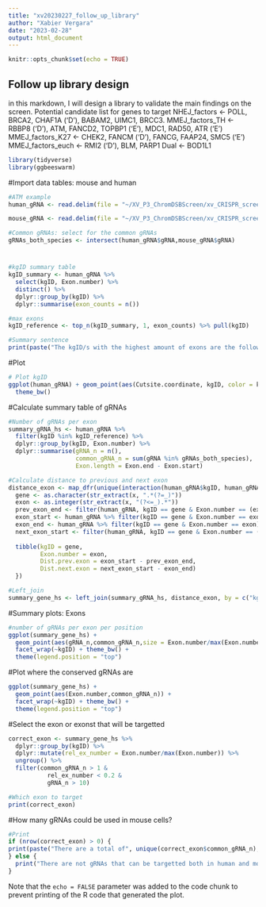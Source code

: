 ```yaml
---
title: "xv20230227_follow_up_library"
author: "Xabier Vergara"
date: "2023-02-28"
output: html_document
---
```


```r
knitr::opts_chunk$set(echo = TRUE)
```

## Follow up library design
in this markdown, I will design a library to validate the main findings on the screen.
Potential candidate list for genes to target
NHEJ_factors <- POLL, BRCA2, CHAF1A ('D'), BABAM2, UIMC1, BRCC3.
MMEJ_factors_TH <- RBBP8 ('D'), ATM, FANCD2, TOPBP1 ('E'), MDC1, RAD50, ATR ('E')
MMEJ_factors_K27 <- CHEK2, FANCM ('D'), FANCG, FAAP24, SMC5 ('E')
MMEJ_factors_euch <- RMI2 ('D'), BLM, PARP1
Dual <- BOD1L1


```r
library(tidyverse)
library(ggbeeswarm)
```


#Import data tables: mouse and human
```r
#ATM example
human_gRNA <- read.delim(file = "~/XV_P3_ChromDSBScreen/xv_CRISPR_screen_figures/data/revisions/validation_library/indelphi_human/CHEK2_hg38.csv", sep = ",")

mouse_gRNA <- read.delim(file = "~/XV_P3_ChromDSBScreen/xv_CRISPR_screen_figures/data/revisions/validation_library/indelphi_mouse/CHEK2_mm10.csv", sep = ",")

#Common gRNAs: select for the common gRNAs
gRNAs_both_species <- intersect(human_gRNA$gRNA,mouse_gRNA$gRNA)

```

#
```r
#kgID summary table
kgID_summary <- human_gRNA %>% 
  select(kgID, Exon.number) %>%
  distinct() %>%
  dplyr::group_by(kgID) %>% 
  dplyr::summarise(exon_counts = n())

#max exons
kgID_reference <- top_n(kgID_summary, 1, exon_counts) %>% pull(kgID)

#Summary sentence
print(paste("The kgID/s with the highest amount of exons are the following ones",kgID_reference))
```
#Plot
```r
# Plot kgID
ggplot(human_gRNA) + geom_point(aes(Cutsite.coordinate, kgID, color = kgID %in% kgID_reference)) +
  theme_bw()
```


#Calculate summary table of gRNAs
```r
#Number of gRNAs per exon
summary_gRNA_hs <- human_gRNA %>% 
  filter(kgID %in% kgID_reference) %>%
  dplyr::group_by(kgID, Exon.number) %>%
  dplyr::summarise(gRNA_n = n(),
                   common_gRNA_n = sum(gRNA %in% gRNAs_both_species),
                   Exon.length = Exon.end - Exon.start)

#Calculate distance to previous and next exon
distance_exon <- map_dfr(unique(interaction(human_gRNA$kgID, human_gRNA$Exon.number, sep = "_")), function(x){
  gene <- as.character(str_extract(x, ".*(?=_)"))
  exon <- as.integer(str_extract(x, "(?<=_).*"))
  prev_exon_end <- filter(human_gRNA, kgID == gene & Exon.number == (exon - 1)) %>% pull(Exon.end) %>% unique()
  exon_start <- human_gRNA %>% filter(kgID == gene & Exon.number == exon) %>% pull(Exon.start) %>% unique()
  exon_end <- human_gRNA %>% filter(kgID == gene & Exon.number == exon) %>% pull(Exon.end) %>% unique()
  next_exon_start <- filter(human_gRNA, kgID == gene & Exon.number == (exon + 1)) %>% pull(Exon.start) %>% unique()
  
  tibble(kgID = gene,
         Exon.number = exon,
         Dist.prev.exon = exon_start - prev_exon_end,
         Dist.next.exon = next_exon_start - exon_end)
  })

#Left_join
summary_gene_hs <- left_join(summary_gRNA_hs, distance_exon, by = c("kgID","Exon.number")) %>% distinct()
```

#Summary plots: Exons
```r
#number of gRNAs per exon per position
ggplot(summary_gene_hs) +
  geom_point(aes(gRNA_n,common_gRNA_n,size = Exon.number/max(Exon.number))) + 
  facet_wrap(~kgID) + theme_bw() + 
  theme(legend.position = "top")

```

#Plot where the conserved gRNAs are
```r
ggplot(summary_gene_hs) +
  geom_point(aes(Exon.number,common_gRNA_n)) + 
  facet_wrap(~kgID) + theme_bw() + 
  theme(legend.position = "top")
```


#Select the exon or exonst that will be targetted
```r
correct_exon <- summary_gene_hs %>% 
  dplyr::group_by(kgID) %>%
  dplyr::mutate(rel_ex_number = Exon.number/max(Exon.number)) %>%
  ungroup() %>%
  filter(common_gRNA_n > 1 &
           rel_ex_number < 0.2 &
           gRNA_n > 10)

#Which exon to target
print(correct_exon)
```

#How many gRNAs could be used in mouse cells?
```r
#Print
if (nrow(correct_exon) > 0) {
print(paste("There are a total of", unique(correct_exon$common_gRNA_n), "gRNAs in the selected exon that target both human and mouse gene."))
} else {
  print("There are not gRNAs that can be targetted both in human and mouse genes")
}
```





Note that the `echo = FALSE` parameter was added to the code chunk to prevent printing of the R code that generated the plot.
